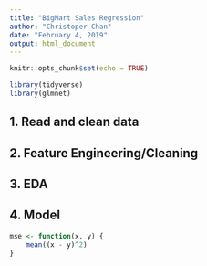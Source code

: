 ```yaml
---
title: "BigMart Sales Regression"
author: "Christoper Chan"
date: "February 4, 2019"
output: html_document
---
```


```r
knitr::opts_chunk$set(echo = TRUE)
```

```r
library(tidyverse)
library(glmnet)
```



## 1. Read and clean data
## 2. Feature Engineering/Cleaning
## 3. EDA
## 4. Model
```r
mse <- function(x, y) {
    mean((x - y)^2)
}
```


